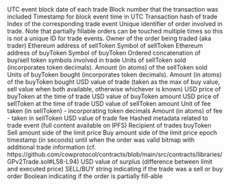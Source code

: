 <ParamField path="block_date">
UTC event block date of each trade
</ParamField>
<ParamField path="block_number">
Block number that the transaction was included
</ParamField>
<ParamField path="block_time">
Timestamp for block event time in UTC
</ParamField>
<ParamField path="tx_hash">
Transaction hash of trade
</ParamField>
<ParamField path="evt_index">
Index of the corresponding trade event
</ParamField>
<ParamField path="order_uid">
Unique identifier of order involved in trade. Note that partially fillable orders can be touched multiple times so this is not a unique ID for trade events.
</ParamField>
<ParamField path="trader">
Owner of the order being traded (aka trader)
</ParamField>
<ParamField path="sell_token_address">
Ethereum address of sellToken
</ParamField>
<ParamField path="sell_token">
Symbol of sellToken
</ParamField>
<ParamField path="buy_token_address">
Ethereum address of buyToken
</ParamField>
<ParamField path="buy_token">
Symbol of buyToken
</ParamField>
<ParamField path="token_pair">
Ordered concatenation of buy/sell token symbols involved in trade
</ParamField>
<ParamField path="units_sold">
Units of sellToken sold (incorporates token decimals).
</ParamField>
<ParamField path="atoms_sold">
Amount (in atoms) of the sellToken sold
</ParamField>
<ParamField path="units_bought">
Units of buyToken bought (incorporates token decimals).
</ParamField>
<ParamField path="atoms_bought">
Amount (in atoms) of the buyToken bought
</ParamField>
<ParamField path="usd_value">
USD value of trade (taken as the max of buy value, sell value when both available, otherwise whichever is known)
</ParamField>
<ParamField path="buy_price">
USD price of buyToken at the time of trade
</ParamField>
<ParamField path="buy_value_usd">
USD value of buyToken amount
</ParamField>
<ParamField path="sell_price">
USD price of sellToken at the time of trade
</ParamField>
<ParamField path="sell_value_usd">
USD value of sellToken amount
</ParamField>
<ParamField path="fee">
Unit of fee taken (in sellToken) - incorporating token decimals
</ParamField>
<ParamField path="fee_atoms">
Amount (in atoms) of fee - taken in sellToken
</ParamField>
<ParamField path="fee_usd">
USD value of trade fee
</ParamField>
<ParamField path="app_data">
Hashed metadata related to trade event (full content available on IPFS)
</ParamField>
<ParamField path="receiver">
Recipient of trades buyToken
</ParamField>
<ParamField path="limit_sell_amount">
Sell amount side of the limit price
</ParamField>
<ParamField path="limit_buy_amount">
Buy amount side of the limit price
</ParamField>
<ParamField path="valid_to">
epoch timestamp (in seconds) until when the order was valid
</ParamField>
<ParamField path="flags">
bitmap with additional trade information (cf. https://github.com/cowprotocol/contracts/blob/main/src/contracts/libraries/GPv2Trade.sol#L58-L94)
</ParamField>
<ParamField path="surplus_usd">
USD value of surplus (difference between limit and executed price)
</ParamField>
<ParamField path="order_type">
SELL/BUY string indicating if the trade was a sell or buy order
</ParamField>
<ParamField path="partial_fill">
Boolean indicating if the order is partially fill-able
</ParamField>
<ParamField path="fill_proportion">

</ParamField>
